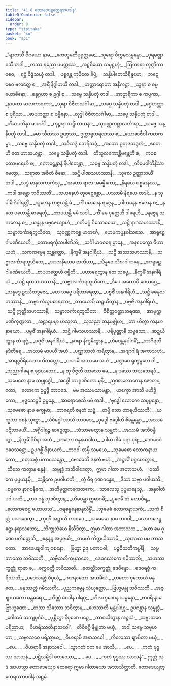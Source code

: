 ```yaml
---
title: "41.8 တောဒေယျတ္ထေရအပဒါန"
tableOfContents: false
sidebar:
  order: 9
type: "tipitaka"
basket: "su"
book: "ap1"
---
```



<DynamicBreadcrumb />

<Division number="224" book="ap1">

<Paragraph number="5084" type="verses" book="ap1">
_“ရာဇာသိ ဝိဇယော နာမ,_  
_ကေတုမတီပုရုတ္တမေ;_  
_သူရော ဝိက္ကမသမ္ပန္နော,_  
_ပုရမဇ္ဈာဝသီ တဒါ._  

</Paragraph>

</Division>
<Division number="225" book="ap1">

<Paragraph number="5085" type="verses" book="ap1">
_တဿ ရညော ပမတ္တဿ,_  
_အဋဝိယော သမုဋ္ဌဟုံ;_  
_ဩတာရာ တုဏ္ဍိကာ စေဝ,_  
_ရဋ္ဌံ ဝိဒ္ဓံသယုံ တဒါ._  

</Paragraph>

</Division>
<Division number="226" book="ap1">

<Paragraph number="5086" type="verses" book="ap1">
_ပစ္စန္တေ ကုပိတေ ခိပ္ပံ,_  
_သန္နိပါတေသိရိန္ဒမော;_  
_ဘဋေ စေဝ ဗလတ္ထေ စ,_  
_အရိံ နိဂ္ဂါဟယိ တဒါ._  

</Paragraph>

</Division>
<Division number="227" book="ap1">

<Paragraph number="5087" type="verses" book="ap1">
_ဟတ္ထာရောဟာ အနီကဋ္ဌာ,_  
_သူရာ စ စမ္မယောဓိနော;_  
_ဓနုဂ္ဂဟာ စ ဥဂ္ဂါ စ,_  
_သဗ္ဗေ သန္နိပတုံ တဒါ._  

</Paragraph>

</Division>
<Division number="228" book="ap1">

<Paragraph number="5088" type="verses" book="ap1">
_အာဠာရိကာ စ ကပ္ပကာ,_  
_နှာပကာ မာလကာရကာ;_  
_သူရာ ဝိဇိတသင်္ဂါမာ,_  
_သဗ္ဗေ သန္နိပတုံ တဒါ._  

</Paragraph>

</Division>
<Division number="229" book="ap1">

<Paragraph number="5089" type="verses" book="ap1">
_ခဂ္ဂဟတ္ထာ စ ပုရိသာ,_  
_စာပဟတ္ထာ စ ဝမ္မိနော;_  
_လုဒ္ဒါ ဝိဇိတသင်္ဂါမာ,_  
_သဗ္ဗေ သန္နိပတုံ တဒါ._  

</Paragraph>

</Division>
<Division number="230" book="ap1">

<Paragraph number="5090" type="verses" book="ap1">
_တိဓာပဘိန္နာ မာတင်္ဂါ,_  
_ကုဉ္ဇရာ သဋ္ဌိဟာယနာ;_  
_သုဝဏ္ဏကစ္ဆာလင်္ကာရာ,_  
_သဗ္ဗေ သန္နိပတုံ တဒါ._  

</Paragraph>

</Division>
<Division number="231" book="ap1">

<Paragraph number="5091" type="verses" book="ap1">
_ခမာ သီတဿ ဥဏှဿ,_  
ဥက္ကာရုဟရဏဿ စ;_  
_ယောဓာဇီဝါ ကတကမ္မာ,_  
_သဗ္ဗေ သန္နိပတုံ တဒါ._  

</Paragraph>

</Division>
<Division number="232" book="ap1">

<Paragraph number="5092" type="verses" book="ap1">
_သင်္ခသဒ္ဒံ ဘေရိသဒ္ဒံ,_  
_အထော ဥတုဇသဒ္ဒကံ;_  
_ဧတေဟိ တေ ဟာသယန္တာ,_  
_သဗ္ဗေ သန္နိပတုံ တဒါ._  

</Paragraph>

</Division>
<Division number="233" book="ap1">

<Paragraph number="5093" type="verses" book="ap1">
_တိသူလကောန္တိမန္တေဟိ စ,_  
_ကဝစတောမရေဟိ စ;_  
_ကောဋ္ဋေန္တာနံ နိပါတေန္တာ,_  
_သဗ္ဗေ သန္နိပတုံ တဒါ._  

</Paragraph>

</Division>
<Division number="234" book="ap1">

<Paragraph number="5094" type="verses" book="ap1">
_ကိမေဝါတိနိသာမေတွာ,_  
_သရာဇာ အဇိတံ ဇိနော;_  
_သဋ္ဌိ ပါဏသဟဿာနိ,_  
_သူလေ ဥတ္တာသယိံ တဒါ._  

</Paragraph>

</Division>
<Division number="235" book="ap1">

<Paragraph number="5095" type="verses" book="ap1">
_သဒ္ဒံ မာနုသကာကံသု,_  
_‘အဟော ရာဇာ အဓမ္မိကော;_  
_နိရယေ ပစ္စမာနဿ,_  
_ကဒါ အန္တော ဘဝိဿတိ’._  

</Paragraph>

</Division>
<Division number="236" book="ap1">

<Paragraph number="5096" type="verses" book="ap1">
_သယနေဟံ တုဝဋ္ဋေန္တော,_  
_ပဿာမိ နိရယေ တဒါ;_  
_န သုပါမိ ဒိဝါရတ္တိံ,_  
_သူလေန တဇ္ဇယန္တိ မံ._  

</Paragraph>

</Division>
<Division number="237" book="ap1">

<Paragraph number="5097" type="verses" book="ap1">
_ကိံ ပမာဒေန ရဇ္ဇေန,_  
_ဝါဟနေန ဗလေန စ;_  
_န တေ ပဟောန္တိ ဓာရေတုံ,_  
_တာပယန္တိ မမံ သဒါ._  

</Paragraph>

</Division>
<Division number="238" book="ap1">

<Paragraph number="5098" type="verses" book="ap1">
_ကိံ မေ ပုတ္တေဟိ ဒါရေဟိ,_  
_ရဇ္ဇေန သကလေန စ;_  
_ယန္နူန ပဗ္ဗဇေယျာဟံ,_  
_ဂတိမဂ္ဂံ ဝိသောဓယေ._  

</Paragraph>

</Division>
<Division number="239" book="ap1">

<Paragraph number="5099" type="verses" book="ap1">
_သဋ္ဌိ နာဂသဟဿာနိ,_  
_သဗ္ဗာလင်္ကာရဘူသိတေ;_  
_သုဝဏ္ဏကစ္ဆေ မာတင်္ဂေ,_  
_ဟေမကပ္ပနဝါသသေ._  

</Paragraph>

</Division>
<Division number="240" book="ap1">

<Paragraph number="5100" type="verses" book="ap1">
_အာရူဠှေ ဂါမဏီယေဟိ,_  
_တောမရင်္ကုသပါဏိဘိ;_  
_သင်္ဂါမာဝစရေ ဌာနေ,_  
_အနပေက္ခော ဝိဟာယဟံ;_  
_သကကမ္မေန သန္တတ္တော,_  
_နိက္ခမိံ အနဂါရိယံ._  

</Paragraph>

</Division>
<Division number="241" book="ap1">

<Paragraph number="5101" type="verses" book="ap1">
_သဋ္ဌိ အဿသဟဿာနိ,_  
_သဗ္ဗာလင်္ကာရဘူသိတေ;_  
_အာဇာနီယေဝ ဇာတိယာ,_  
_သိန္ဓဝေ သီဃဝါဟနေ._  

</Paragraph>

</Division>
<Division number="242" book="ap1">

<Paragraph number="5102" type="verses" book="ap1">
_အာရူဠှေ ဂါမဏီယေဟိ,_  
_စာပဟတ္ထေဟိ ဝမ္မိဘိ;_  
_ပဟာရေတွာန တေ သဗ္ဗေ,_  
_နိက္ခမိံ အနဂါရိယံ._  

</Paragraph>

</Division>
<Division number="243" book="ap1">

<Paragraph number="5103" type="verses" book="ap1">
_သဋ္ဌိ ရထသဟဿာနိ,_  
_သဗ္ဗာလင်္ကာရဘူသိတေ;_  
_ဒီပေ အထောပိ ဝေယဂ္ဃေ,_  
_သန္နဒ္ဓေ ဥဿိတဒ္ဓဇေ;_  
_တေ သဗ္ဗေ ပရိဟာရေတွာ,_  
_ပဗ္ဗဇိံ အနဂါရိယံ._  

</Paragraph>

</Division>
<Division number="244" book="ap1">

<Paragraph number="5104" type="verses" book="ap1">
_သဋ္ဌိ ဓေနုသဟဿာနိ,_  
_သဗ္ဗာ ကံသူပဓာရဏာ;_  
_တာယောပိ ဆဍ္ဍယိတွာန,_  
_ပဗ္ဗဇိံ အနဂါရိယံ._  

</Paragraph>

</Division>
<Division number="245" book="ap1">

<Paragraph number="5105" type="verses" book="ap1">
_သဋ္ဌိ ဣတ္ထိသဟဿာနိ,_  
_သဗ္ဗာလင်္ကာရဘူသိတာ;_  
_ဝိစိတ္တဝတ္ထာဘရဏာ,_  
_အာမုက္ကမဏိကုဏ္ဍလာ._  

</Paragraph>

</Division>
<Division number="246" book="ap1">

<Paragraph number="5106" type="verses" book="ap1">
_အဠာရပမှာ ဟသုလာ,_  
_သုသညာ တနုမဇ္ဈိမာ;_  
_တာ ဟိတွာ ကန္ဒမာနာယော,_  
_ပဗ္ဗဇိံ အနဂါရိယံ._  

</Paragraph>

</Division>
<Division number="247" book="ap1">

<Paragraph number="5107" type="verses" book="ap1">
_သဋ္ဌိ ဂါမသဟဿာနိ,_  
_ပရိပုဏ္ဏာနိ သဗ္ဗသော;_  
_ဆဍ္ဍယိတွာန တံ ရဇ္ဇံ,_  
_ပဗ္ဗဇိံ အနဂါရိယံ._  

</Paragraph>

</Division>
<Division number="248" book="ap1">

<Paragraph number="5108" type="verses" book="ap1">
_နဂရာ နိက္ခမိတွာန,_  
_ဟိမဝန္တမုပါဂမိံ;_  
_ဘာဂီရထီနဒီတီရေ,_  
_အဿမံ မာပယိံ အဟံ._  

</Paragraph>

</Division>
<Division number="249" book="ap1">

<Paragraph number="5109" type="verses" book="ap1">
_ပဏ္ဏသာလံ ကရိတွာန,_  
_အဂျာဂါရံ အကာသဟံ;_  
_အာရဒ္ဓဝီရိယော ပဟိတတ္တော,_  
_ဝသာမိ အဿမေ အဟံ._  

</Paragraph>

</Division>
<Division number="250" book="ap1">

<Paragraph number="5110" type="verses" book="ap1">
_မဏ္ဍပေ ရုက္ခမူလေ ဝါ,_  
_သုညာဂါရေ စ ဈာယတော;_  
_န တု ဝိဇ္ဇတိ တာသော မေ,_  
_န ပဿေ ဘယဘေရဝံ._  

</Paragraph>

</Division>
<Division number="251" book="ap1">

<Paragraph number="5111" type="verses" book="ap1">
_သုမေဓော နာမ သမ္ဗုဒ္ဓေါ,_  
_အဂ္ဂေါ ကာရုဏိကော မုနိ;_  
_ဉာဏာလောကေန ဇောတန္တော,_  
_လောကေ ဥပ္ပဇ္ဇိ တာဝဒေ._  

</Paragraph>

</Division>
<Division number="252" book="ap1">

<Paragraph number="5112" type="verses" book="ap1">
_မမ အဿမသာမန္တာ,_  
_ယက္ခော အာသိ မဟိဒ္ဓိကော;_  
_ဗုဒ္ဓသေဋ္ဌမှိ ဥပ္ပန္နေ,_  
_အာရောစေသိ မမံ တဒါ._  

</Paragraph>

</Division>
<Division number="253" book="ap1">

<Paragraph number="5113" type="verses" book="ap1">
_‘ဗုဒ္ဓေါ လောကေ သမုပ္ပန္နော,_  
_သုမေဓော နာမ စက္ခုမာ;_  
_တာရေတိ ဇနတံ သဗ္ဗံ,_  
_တမ္ပိ သော တာရယိဿတိ’._  

</Paragraph>

</Division>
<Division number="254" book="ap1">

<Paragraph number="5114" type="verses" book="ap1">
_ယက္ခဿ ဝစနံ သုတွာ,_  
_သံဝိဂ္ဂေါ အာသိ တာဝဒေ;_  
_ဗုဒ္ဓေါ ဗုဒ္ဓေါတိ စိန္တေန္တော,_  
_အဿမံ ပဋိသာမယိံ._  

</Paragraph>

</Division>
<Division number="255" book="ap1">

<Paragraph number="5115" type="verses" book="ap1">
_အဂ္ဂိဒါရုဉ္စ ဆဍ္ဍေတွာ,_  
_သံသာမေတွာန သန္ထတံ;_  
_အဿမံ အဘိဝန္ဒိတွာ,_  
_နိက္ခမိံ ဝိပိနာ အဟံ._  

</Paragraph>

</Division>
<Division number="256" book="ap1">

<Paragraph number="5116" type="verses" book="ap1">
_တတော စန္ဒနမာဒါယ,_  
_ဂါမာ ဂါမံ ပုရာ ပုရံ;_  
_ဒေဝဒေဝံ ဂဝေသန္တော,_  
ဥပဂစ္ဆိံ ဝိနာယကံ._  

</Paragraph>

</Division>
<Division number="257" book="ap1">

<Paragraph number="5117" type="verses" book="ap1">
_ဘဂဝါ တမှိ သမယေ,_  
_သုမေဓော လောကနာယကော;_  
_စတုသစ္စံ ပကာသေန္တော,_  
_ဗောဓေတိ ဇနတံ ဗဟုံ._  

</Paragraph>

</Division>
<Division number="258" book="ap1">

<Paragraph number="5118" type="verses" book="ap1">
_အဉ္ဇလိံ ပဂ္ဂဟေတွာန,_  
_သီသေ ကတွာန စန္ဒနံ;_  
_သမ္ဗုဒ္ဓံ အဘိဝါဒေတွာ,_  
ဣမာ ဂါထာ အဘာသဟံ._  

</Paragraph>

</Division>
<Division number="259" book="ap1">

<Paragraph number="5119" type="verses" book="ap1">
_‘ဝဿိကေ ပုပ္ဖမာနမှိ,_  
_သန္တိကေ ဥပဝါယတိ;_  
_တွံ ဝီရ ဂုဏဂန္ဓေန,_  
_ဒိသာ သဗ္ဗာ ပဝါယသိ._  

</Paragraph>

</Division>
<Division number="260" book="ap1">

<Paragraph number="5120" type="verses" book="ap1">
_စမ္ပကေ နာဂဝနိကေ,_  
_အတိမုတ္တကကေတကေ;_  
_သာလေသု ပုပ္ဖမာနေသု,_  
_အနုဝါတံ ပဝါယတိ._  

</Paragraph>

</Division>
<Division number="261" book="ap1">

<Paragraph number="5121" type="verses" book="ap1">
_တဝ ဂန္ဓံ သုဏိတွာန,_  
_ဟိမဝန္တာ ဣဓာဂမိံ;_  
_ပူဇေမိ တံ မဟာဝီရ,_  
_လောကဇေဋ္ဌ မဟာယသ’._  

</Paragraph>

</Division>
<Division number="262" book="ap1">

<Paragraph number="5122" type="verses" book="ap1">
_ဝရစန္ဒနေနာနုလိမ္ပိံ,_  
_သုမေဓံ လောကနာယကံ;_  
_သကံ စိတ္တံ ပသာဒေတွာ,_  
_တုဏှီ အဋ္ဌာသိ တာဝဒေ._  

</Paragraph>

</Division>
<Division number="263" book="ap1">

<Paragraph number="5123" type="verses" book="ap1">
_သုမေဓော နာမ ဘဂဝါ,_  
_လောကဇေဋ္ဌော နရာသဘော;_  
_ဘိက္ခုသံဃေ နိသီဒိတွာ,_  
ဣမာ ဂါထာ အဘာသထ._  

</Paragraph>

</Division>
<Division number="264" book="ap1">

<Paragraph number="5124" type="verses" book="ap1">
_‘ယော မေ ဂုဏေ ပကိတ္တေသိ,_  
_စန္ဒနဉ္စ အပူဇယိ;_  
_တမဟံ ကိတ္တယိဿာမိ,_  
_သုဏာထ မမ ဘာသတော._  

</Paragraph>

</Division>
<Division number="265" book="ap1">

<Paragraph number="5125" type="verses" book="ap1">
_အာဒေယျဝါကျဝစနော,_  
_ဗြဟ္မာ ဥဇု ပတာပဝါ;_  
_ပဉ္စဝီသတိကပ္ပါနိ,_  
_သပ္ပဘာသော ဘဝိဿတိ._  

</Paragraph>

</Division>
<Division number="266" book="ap1">

<Paragraph number="5126" type="verses" book="ap1">
_ဆဗ္ဗီသတိကပ္ပသတေ,_  
_ဒေဝလောကေ ရမိဿတိ;_  
_သဟဿက္ခတ္တုံ ရာဇာ စ,_  
_စက္ကဝတ္တီ ဘဝိဿတိ._  

</Paragraph>

</Division>
<Division number="267" book="ap1">

<Paragraph number="5127" type="verses" book="ap1">
_တေတ္တိံသက္ခတ္တုံ ဒေဝိန္ဒော,_  
_ဒေဝရဇ္ဇံ ကရိဿတိ;_  
_ပဒေသရဇ္ဇံ ဝိပုလံ,_  
_ဂဏနာတော အသင်္ခိယံ._  

</Paragraph>

</Division>
<Division number="268" book="ap1">

<Paragraph number="5128" type="verses" book="ap1">
_တတော စုတောယံ မနုဇော,_  
_မနုဿတ္တံ ဂမိဿတိ;_  
_ပုညကမ္မေန သံယုတ္တော,_  
_ဗြဟ္မဗန္ဓု ဘဝိဿတိ._  

</Paragraph>

</Division>
<Division number="269" book="ap1">

<Paragraph number="5129" type="verses" book="ap1">
_အဇ္ဈာယကော မန္တဓရော,_  
_တိဏ္ဏံ ဝေဒါန ပါရဂူ;_  
_တိလက္ခဏေန သမ္ပန္နော,_  
_ဗာဝရီ နာမ ဗြာဟ္မဏော._  

</Paragraph>

</Division>
<Division number="270" book="ap1">

<Paragraph number="5130" type="verses" book="ap1">
_တဿ သိဿော ဘဝိတွာန,_  
_ဟေဿတိ မန္တပါရဂူ;_  
ဥပဂန္တွာန သမ္ဗုဒ္ဓံ,_  
_ဂေါတမံ သကျပုင်္ဂဝံ._  

</Paragraph>

</Division>
<Division number="271" book="ap1">

<Paragraph number="5131" type="verses" book="ap1">
_ပုစ္ဆိတွာ နိပုဏေ ပဉှေ,_  
_ဘာဝယိတွာန အဉ္ဇသံ;_  
_သဗ္ဗာသဝေ ပရိညာယ,_  
_ဝိဟရိဿတိနာသဝေါ’._  

</Paragraph>

</Division>
<Division number="272" book="ap1">

<Paragraph number="5132" type="verses" book="ap1">
_တိဝိဓဂ္ဂိ နိဗ္ဗုတာ မယှံ,_  
_ဘဝါ သဗ္ဗေ သမူဟတာ;_  
_သဗ္ဗာသဝေ ပရိညာယ,_  
_ဝိဟရာမိ အနာသဝေါ._  

</Paragraph>

</Division>
<Division number="273" book="ap1">

<Paragraph number="5133" type="verses" book="ap1">
_ကိလေသာ ဈာပိတာ မယှံ,_  
_ …ပေ… _  
_ဝိဟရာမိ အနာသဝေါ._  

</Paragraph>

</Division>
<Division number="274" book="ap1">

<Paragraph number="5134" type="verses" book="ap1">
_သွာဂတံ ဝတ မေ အာသိ,_  
_ …ပေ… _  
_ကတံ ဗုဒ္ဓဿ သာသနံ._  

</Paragraph>

</Division>
<Division number="275" book="ap1">

<Paragraph number="5135" type="verses" book="ap1">
_ပဋိသမ္ဘိဒါ စတဿော,_  
_ …ပေ… _  
_ကတံ ဗုဒ္ဓဿ သာသနံ”._  

</Paragraph>

<Paragraph number="5136" book="ap1">
ဣတ္ထံ သုဒံ အာယသ္မာ တောဒေယျော ထေရော ဣမာ ဂါထာယော အဘာသိတ္ထာတိ.

</Paragraph>
</Division>

<Paragraph number="5137" type="center" book="ap1">
တောဒေယျတ္ထေရဿာပဒါနံ အဋ္ဌမံ.
</Paragraph>